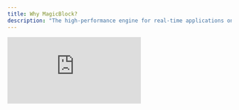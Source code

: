 ```yaml
---
title: Why MagicBlock?
description: "The high-performance engine for real-time applications on Solana"
---
```


<div
  style={{
    position: "relative",
    paddingBottom: "56.25%",
    height: 0,
    overflow: "hidden",
  }}
>
  <iframe
    src="https://www.youtube.com/embed/yfgDZJJvydU?si=3k8ndg9Z69sv6_LE&list=PLWR_ZQiGMS8mIe1kPZe8OfHIbhvZqaM8V"
    title="Why Build with MagicBlock? Solve Scaling & UX Pain Points with Ephemeral Rollups"
    style={{
      position: "absolute",
      top: 0,
      left: 0,
      width: "100%",
      height: "100%",
    }}
    frameBorder="0"
    allow="accelerometer; autoplay; clipboard-write; encrypted-media; gyroscope; picture-in-picture; web-share"
    allowFullScreen
    referrerPolicy="strict-origin-when-cross-origin"
  />
</div>
<Card>
  MagicBlock is an extension of the Solana network designed for high-performance
  decentralized applications. It enhances Solana’s capabilities while preserving
  its composability and integrity.
</Card>

## Why MagicBlock?

While blockchain technology is revolutionizing decentralized applications, it still faces fundamental challenges in:

- **Latency** – Blockchain transaction speeds are too slow for real-time applications.
- **Cost** – Even "low-fee" blockchains can become expensive at scale.
- **Scalability** – Current architectures struggle to handle high-throughput applications.
- **Privacy** – Blockchains are by default public, meaning all data onchain can be read.

MagicBlock solves these issues with an **ephemeral rollup**, enabling developers to build dApps that require **10 ms state transitions**, **gasless transactions**, and **horizontal scaling**. Here's how:

#### Built on Solana's Ecosystem and Performance

MagicBlock operates as a specialized **Solana Virtual Machine (SVM) runtime**, seamlessly integrating with Solana’s base layer. Developers deploying programs on Solana are fully compatible with the ephemeral rollup down to the bytecode, benefiting from the SVM’s high performance and robust ecosystem.

<img height="200" src="/images/magicblock-solana.png" />

#### Overcoming Limitations in Scaling and Cost

Traditional rollups and Solana’s current execution model have inherent constraints when handling resource-intensive applications. MagicBlock removes these limitations by enabling:

- **Ultra-Low Latency (10 ms Block Time)**: Solana's default 400 ms block time is too slow for real-time applications. MagicBlock allows developers to customize execution environments while maintaining full compatibility.
- **State Integrity Without Fragmentation**: Traditional rollups fragment application states across multiple environments, making interoperability difficult. MagicBlock prevents this by utilizing specialized RPC providers that **route and process transactions in parallel** between Solana’s base layer and ephemeral rollups.
- **Near-Zero Transaction Fees**: Even Solana’s low fees (~$0.01 per transaction) can be expensive at scale. MagicBlock drastically reduces costs, enabling minimal or **zero-fee transactions**.
- **Horizontal Scalability**: Standard rollups struggle to scale efficiently. MagicBlock enables **horizontal auto-scaling**, seamlessly spinning up multiple ephemeral rollups to process millions of transactions per second.

### Where do I start?

<CardGroup cols={2}>
  <Card
    title="Ephemeral Rollup"
    icon="bolt"
    href="/pages/get-started/introduction/ephemeral-rollup"
    iconType="duotone"
  >
    Learn how Ephemeral Rollups works
  </Card>
  <Card
    title="Magic Router"
    icon="router"
    href="/pages/get-started/introduction/magic-router"
    iconType="duotone"
  >
    Learn how Magic Router works
  </Card>
  <Card
    title="Build"
    icon="hammer"
    href="/pages/get-started/how-integrate-your-program/overview"
    iconType="duotone"
  >
    Try out with Rust, Anchor, and Typescript
  </Card>
  <Card
    title="Use Cases"
    icon="star"
    href="/pages/get-started/use-cases/introduction"
    iconType="duotone"
  >
    Discover new ideas from examples
  </Card>
  <Card
    title="Frameworks and SDKs"
    icon="code"
    href="/pages/tools/introduction"
    iconType="duotone"
  >
    Dive into Frameworks and SDKs
  </Card>
  <Card
    title="Privacy"
    icon="shield-check"
    href="/pages/get-started/use-cases/privacy"
    iconType="duotone"
  >
    Build private, verifiable applications with TEEs
  </Card>
</CardGroup>
